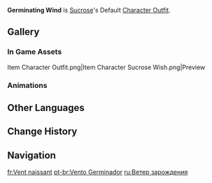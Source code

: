 {{Outfit Infobox
|id           = 204300
|image        = <gallery>
Character Sucrose Full Wish.png|Wish
Character Sucrose Game.png|In Game
</gallery>
|character    = Sucrose
|type         = Default
|description  = [[Sucrose]]'s outfit. A [[Knights of Favonius]] alchemist's uniform customized for Sucrose.
|obtain       = Unlocked upon obtaining character
}}
'''Germinating Wind''' is [[Sucrose]]'s Default [[Character Outfit]].

==Gallery==
===In Game Assets===
<gallery hideaddbutton="true" captionalign="center">
Item Character Outfit.png|Item
Character Sucrose Wish.png|Preview
</gallery>

===Animations===
{{Preview
|size=180px
|file1=Idle Sucrose 1
|file2=Idle Sucrose 2
|file3=Talent Menu Sucrose
|file4=Weapon Menu Sucrose
}}

==Other Languages==
{{Other Languages
|en      = Germinating Wind
|zhs     = 萌生的灵风
|zhs_rm  = Méngshēng de líng fēng
|zht     = 萌生的靈風
|zht_rm  = Méngshēng de líng fēng
|zh_tl   = Germinating Wind Spirit
|ja      = 芽吹く風
|ja_rm   = Mebuku Kaze
|ja_tl   = Sprout Wind
|ko      = 움트는 바람
|ko_rm   = Umteuneun Baram
|ko_tl   = Sprout Wind
|es      = Viento germinante
|es_tl   = Germinating Wind
|fr      = Vent naissant
|fr_tl   = Nascent Wind
|ru      = Ветер зарождения
|ru_tl   = Germinating Wind
|th      = ต้นกล้าแห่งจิตวิญญาณ
|th_rm   = Tonkla haeng chitwinyan
|th_tl   = Sapling of the Spirit
|vi      = Ngọn Gió Sôi Nổi
|vi_tl   = Ardent Wind
|de      = Keimender Wind
|de_tl   = Germinating Wind
|id      = Germinating Wind
|pt      = Vento Germinador
|pt_tl   = Germinator Wind
}}

==Change History==
{{Change History|1.0}}

==Navigation==
{{Dressing Room Navbox|type=outfit}}

[[fr:Vent naissant]]
[[pt-br:Vento Germinador]]
[[ru:Ветер зарождения]]